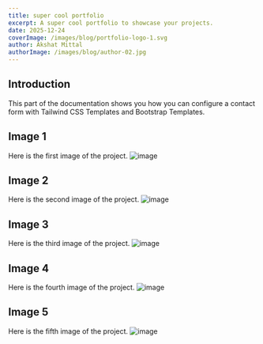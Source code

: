 ```yaml
---
title: super cool portfolio
excerpt: A super cool portfolio to showcase your projects.
date: 2025-12-24
coverImage: /images/blog/portfolio-logo-1.svg
author: Akshat Mittal
authorImage: /images/blog/author-02.jpg
---
```


## Introduction

This part of the documentation shows you how you can configure a contact form with Tailwind CSS Templates and Bootstrap Templates.

## Image 1
Here is the first image of the project.
![image](/images/blog/portfolio.png)

## Image 2
Here is the second image of the project.
![image](/images/blog/portfolio-1.png)

## Image 3
Here is the third image of the project.
![image](/images/blog/portfolio-2.png)

## Image 4
Here is the fourth image of the project.
![image](/images/blog/portfolio-4.png)

## Image 5
Here is the fifth image of the project.
![image](/images/blog/portfolio-5.png)
